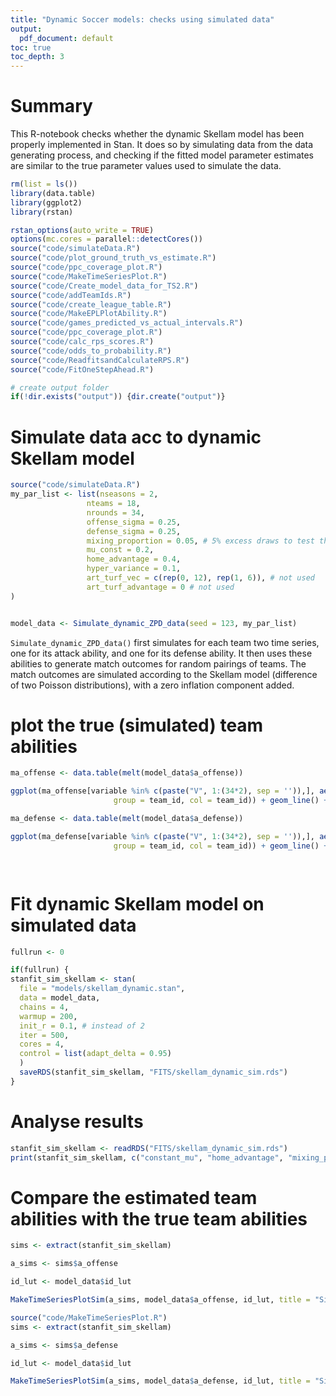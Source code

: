 ```yaml
---
title: "Dynamic Soccer models: checks using simulated data"
output:
  pdf_document: default
toc: true
toc_depth: 3
---
```


# Summary

This R-notebook checks whether the dynamic Skellam model has been properly implemented in Stan.
It does so by simulating data from the data generating process, and checking if the fitted model 
parameter estimates are similar to the true parameter values used to simulate the data.


```r
rm(list = ls())
library(data.table)
library(ggplot2)
library(rstan)

rstan_options(auto_write = TRUE)
options(mc.cores = parallel::detectCores())
source("code/simulateData.R")
source("code/plot_ground_truth_vs_estimate.R")
source("code/ppc_coverage_plot.R")
source("code/MakeTimeSeriesPlot.R")
source("code/Create_model_data_for_TS2.R")
source("code/addTeamIds.R")
source("code/create_league_table.R")
source("code/MakeEPLPlotAbility.R")
source("code/games_predicted_vs_actual_intervals.R")
source("code/ppc_coverage_plot.R")
source("code/calc_rps_scores.R")
source("code/odds_to_probability.R")
source("code/ReadfitsandCalculateRPS.R")
source("code/FitOneStepAhead.R")

# create output folder
if(!dir.exists("output")) {dir.create("output")}

```

# Simulate data acc to dynamic Skellam model

```r
source("code/simulateData.R")
my_par_list <- list(nseasons = 2,
                 nteams = 18,
                 nrounds = 34,
                 offense_sigma = 0.25,
                 defense_sigma = 0.25,
                 mixing_proportion = 0.05, # 5% excess draws to test the zero inflation
                 mu_const = 0.2,
                 home_advantage = 0.4,
                 hyper_variance = 0.1,
                 art_turf_vec = c(rep(0, 12), rep(1, 6)), # not used
                 art_turf_advantage = 0 # not used
)


model_data <- Simulate_dynamic_ZPD_data(seed = 123, my_par_list)
```

`Simulate_dynamic_ZPD_data()` first simulates for each team two time series, one for its attack ability, and one for its defense ability.
It then uses these abilities to generate match outcomes for random pairings of teams. The match outcomes are simulated according to the Skellam model (difference of two Poisson distributions), with a zero inflation component added.

# plot the true (simulated) team abilities

```r
ma_offense <- data.table(melt(model_data$a_offense))

ggplot(ma_offense[variable %in% c(paste("V", 1:(34*2), sep = '')),], aes(x= variable, y = value, 
                       group = team_id, col = team_id)) + geom_line() + facet_wrap(~ team_id, ncol = 4)
```

```r
ma_defense <- data.table(melt(model_data$a_defense))

ggplot(ma_defense[variable %in% c(paste("V", 1:(34*2), sep = '')),], aes(x= variable, y = value, 
                       group = team_id, col = team_id)) + geom_line() + facet_wrap(~ team_id, ncol = 4)

  
```

# Fit dynamic Skellam model on simulated data

```r
fullrun <- 0

if(fullrun) {
stanfit_sim_skellam <- stan(
  file = "models/skellam_dynamic.stan",
  data = model_data,
  chains = 4, 
  warmup = 200, 
  init_r = 0.1, # instead of 2
  iter = 500,
  cores = 4,
  control = list(adapt_delta = 0.95)
  )
  saveRDS(stanfit_sim_skellam, "FITS/skellam_dynamic_sim.rds")
} 
```

# Analyse results

```r
stanfit_sim_skellam <- readRDS("FITS/skellam_dynamic_sim.rds")
print(stanfit_sim_skellam, c("constant_mu", "home_advantage", "mixing_proportion"))
```

# Compare the estimated team abilities with the true team abilities

```r
sims <- extract(stanfit_sim_skellam)

a_sims <- sims$a_offense

id_lut <- model_data$id_lut

MakeTimeSeriesPlotSim(a_sims, model_data$a_offense, id_lut, title = "Simulated Attack parameter")
```

```r
source("code/MakeTimeSeriesPlot.R")
sims <- extract(stanfit_sim_skellam)

a_sims <- sims$a_defense

id_lut <- model_data$id_lut

MakeTimeSeriesPlotSim(a_sims, model_data$a_defense, id_lut, title = "Simulated defense parameter")
```
